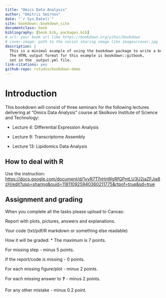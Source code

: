 ```yaml
---
title: "Omics Data Analysis"
author: "Dmitrii Smirnov"
date: "`r Sys.Date()`"
site: bookdown::bookdown_site
documentclass: book
bibliography: [book.bib, packages.bib]
# url: your book url like https://bookdown.org/yihui/bookdown
# cover-image: path to the social sharing image like images/cover.jpg
description: |
  This is a minimal example of using the bookdown package to write a book.
  The HTML output format for this example is bookdown::gitbook,
  set in the _output.yml file.
link-citations: yes
github-repo: rstudio/bookdown-demo
---
```


# Introduction

This bookdown will consist of three seminars for the following lectures delivering at "Omics Data Analysis" course at Skolkovo Institute of Science and Technology:

-   Lecture 4: Differential Expression Analysis

-   Lecture 9: Transcriptome Assembly

-   Lecture 13: Lipidomics Data Analysis

## How to deal with R

Use the instruction: <https://docs.google.com/document/d/1vyR7T7nHnWgRfQPntLU3U2jaZFJia8zH/edit?usp=sharing&ouid=118110925940360211775&rtpof=true&sd=true>

## Assignment and grading

When you complete all the tasks please upload to Canvas:

Report with plots, pictures, answers and explanations.

Your code (txt/pdf/R markdown or something else readable)

How it will be graded: \* The maximum is 7 points.

For missing step - minus 5 points.

If the report/code is missing - 0 points.

For each missing figure/plot - minus 2 points.

For each missing answer to ❓ - minus 2 points.

For any other mistake - minus 0.2 point.
